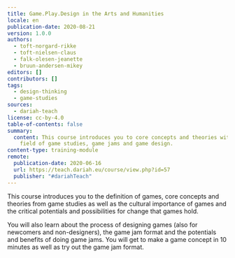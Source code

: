 ```yaml
---
title: Game.Play.Design in the Arts and Humanities
locale: en
publication-date: 2020-08-21
version: 1.0.0
authors:
  - toft-norgard-rikke
  - toft-nielsen-claus
  - falk-olesen-jeanette
  - bruun-andersen-mikey
editors: []
contributors: []
tags:
  - design-thinking
  - game-studies
sources:
  - dariah-teach
license: cc-by-4.0
table-of-contents: false
summary:
  content: This course introduces you to core concepts and theories within the
    field of game studies, game jams and game design.
content-type: training-module
remote:
  publication-date: 2020-06-16
  url: https://teach.dariah.eu/course/view.php?id=57
  publisher: "#dariahTeach"
---
```

This course introduces you to the definition of games, core concepts and theories from game studies as well as the cultural importance of games and the critical potentials and possibilities for change that games hold.

You will also learn about the process of designing games (also for newcomers and non-designers), the game jam format and the potentials and benefits of doing game jams. You will get to make a game concept in 10 minutes as well as try out the game jam format.

<ExternalResource title="Interested in learning more?" subtitle="Check out Game.Play.Design in the Arts and Humanities on #dariahTeach" url="https://teach.dariah.eu/course/view.php?id=57" />
